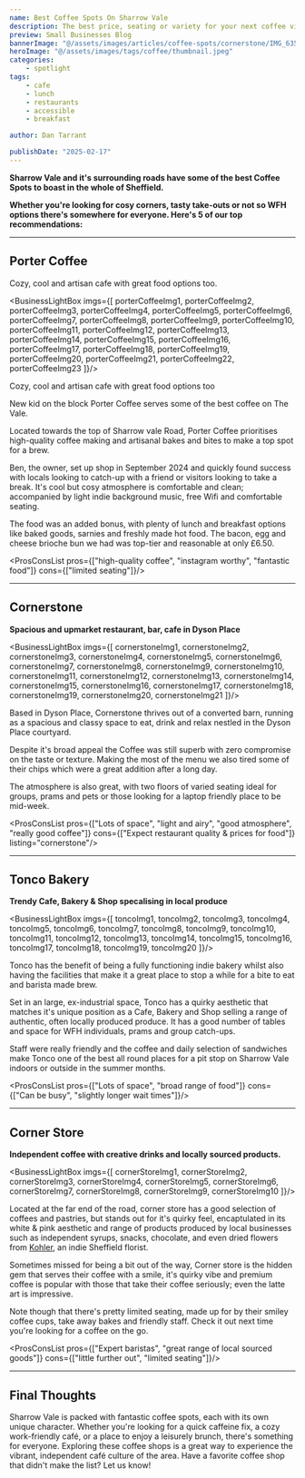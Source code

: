 ```yaml
---
name: Best Coffee Spots On Sharrow Vale
description: The best price, seating or variety for your next coffee visit.
preview: Small Businesses Blog
bannerImage: "@/assets/images/articles/coffee-spots/cornerstone/IMG_6354.jpeg"
heroImage: "@/assets/images/tags/coffee/thumbnail.jpeg"
categories: 
    - spotlight
tags:
    - cafe
    - lunch
    - restaurants
    - accessible
    - breakfast

author: Dan Tarrant

publishDate: "2025-02-17"
---
```


**Sharrow Vale and it's surrounding roads have some of the best Coffee Spots to boast in the whole of Sheffield.**

**Whether you're looking for cosy corners, tasty take-outs or not so WFH options there's somewhere for everyone. Here's 5 of our top recommendations:**

---

## Porter Coffee

Cozy, cool and artisan cafe with great food options too.


<BusinessLightBox imgs={[
    porterCoffeeImg1,
    porterCoffeeImg2,
    porterCoffeeImg3,
    porterCoffeeImg4,
    porterCoffeeImg5,
    porterCoffeeImg6,
    porterCoffeeImg7,
    porterCoffeeImg8,
    porterCoffeeImg9,
    porterCoffeeImg10,
    porterCoffeeImg11,
    porterCoffeeImg12,
    porterCoffeeImg13,
    porterCoffeeImg14,
    porterCoffeeImg15,
    porterCoffeeImg16,
    porterCoffeeImg17,
    porterCoffeeImg18,
    porterCoffeeImg19,
    porterCoffeeImg20,
    porterCoffeeImg21,
    porterCoffeeImg22,
    porterCoffeeImg23
]}/>

Cozy, cool and artisan cafe with great food options too

New kid on the block Porter Coffee serves some of the best coffee on The Vale.

Located towards the top of Sharrow vale Road, Porter Coffee prioritises high-quality coffee making and artisanal bakes and bites to make a top spot for a brew.

Ben, the owner, set up shop in September 2024 and quickly found success with locals looking to catch-up with a friend or visitors looking to take a break. It's cool but cosy atmosphere is comfortable and clean; accompanied by light indie background music, free Wifi and comfortable seating.

The food was an added bonus, with plenty of lunch and breakfast options like baked goods, sarnies and freshly made hot food. The bacon, egg and cheese brioche bun we had was top-tier and reasonable at only £6.50.

<ProsConsList pros={["high-quality coffee", "instagram worthy", "fantastic food"]} cons={["limited seating"]}/>

---

## Cornerstone

**Spacious and upmarket restaurant, bar, cafe in Dyson Place**


<BusinessLightBox imgs={[
    cornerstoneImg1,
    cornerstoneImg2,
    cornerstoneImg3,
    cornerstoneImg4,
    cornerstoneImg5,
    cornerstoneImg6,
    cornerstoneImg7,
    cornerstoneImg8,
    cornerstoneImg9,
    cornerstoneImg10,
    cornerstoneImg11,
    cornerstoneImg12,
    cornerstoneImg13,
    cornerstoneImg14,
    cornerstoneImg15,
    cornerstoneImg16,
    cornerstoneImg17,
    cornerstoneImg18,
    cornerstoneImg19,
    cornerstoneImg20,
    cornerstoneImg21
]}/>

Based in Dyson Place, Cornerstone thrives out of a converted barn, running as a spacious and classy space to eat, drink and relax nestled in the Dyson Place courtyard.

Despite it's broad appeal the Coffee was still superb with zero compromise on the taste or texture. Making the most of the menu we also tired some of their chips which were a great addition after a long day.

The atmosphere is also great, with two floors of varied seating ideal for groups, prams and pets or those looking for a laptop friendly place to be mid-week.

<ProsConsList pros={["Lots of space", "light and airy", "good atmosphere", "really good coffee"]} cons={["Expect restaurant quality & prices for food"]} listing="cornerstone"/>

<BusinessTags businessKey="cornerstone"/>

---

## Tonco Bakery

**Trendy Cafe, Bakery & Shop specalising in local produce**


<BusinessLightBox imgs={[
    toncoImg1,
    toncoImg2,
    toncoImg3,
    toncoImg4,
    toncoImg5,
    toncoImg6,
    toncoImg7,
    toncoImg8,
    toncoImg9,
    toncoImg10,
    toncoImg11,
    toncoImg12,
    toncoImg13,
    toncoImg14,
    toncoImg15,
    toncoImg16,
    toncoImg17,
    toncoImg18,
    toncoImg19,
    toncoImg20
]}/>

Tonco has the benefit of being a fully functioning indie bakery whilst also having the facilities that make it a great place to stop a while for a bite to eat and barista made brew.  

Set in an large, ex-industrial space, Tonco has a quirky aesthetic that matches it's unique position as a Cafe, Bakery and Shop selling a range of authentic, often locally produced produce. It has a good number of tables and space for WFH individuals, prams and group catch-ups. 

Staff were really friendly and the coffee and daily selection of sandwiches make Tonco one of the best all round places for a pit stop on Sharrow Vale indoors or outside in the summer months. 

<ProsConsList pros={["Lots of space", "broad range of food"]} cons={["Can be busy", "slightly longer wait times"]}/>


---

## Corner Store

**Independent coffee with creative drinks and locally sourced products.**


<BusinessLightBox imgs={[
    cornerStoreImg1,
    cornerStoreImg2,
    cornerStoreImg3,
    cornerStoreImg4,
    cornerStoreImg5,
    cornerStoreImg6,
    cornerStoreImg7,
    cornerStoreImg8,
    cornerStoreImg9,
    cornerStoreImg10
]}/>

Located at the far end of the road, corner store has a good selection of coffees and pastries, but stands out for it's quirky feel, encaptulated in its white & pink aesthetic and range of products produced by local businesses such as independent syrups, snacks, chocolate, and even dried flowers from [Kohler](https://www.kohler-homeware.com/?fbclid=PAZXh0bgNhZW0CMTEAAaYnnnhNzG9ZimZy2n46go_WPe0GENuppy_r-tdF3zV81UAEps-oHFzK1ZI_aem_bQvPg3XAxZnEhIbbI-CW-Q), an indie Sheffield florist.

Sometimes missed for being a bit out of the way, Corner store is the hidden gem that serves their coffee with a smile, it's quirky vibe and premium coffee is popular with those that take their coffee seriously; even the latte art is impressive. 

Note though that there's pretty limited seating, made up for by their smiley coffee cups, take away bakes and friendly staff. Check it out next time you're looking for a coffee on the go.

<ProsConsList pros={["Expert baristas", "great range of local sourced goods"]} cons={["little further out", "limited seating"]}/>

<BusinessTags businessKey="corner-store"/>

---

## Final Thoughts

Sharrow Vale is packed with fantastic coffee spots, each with its own unique character. Whether you're looking for a quick caffeine fix, a cozy work-friendly café, or a place to enjoy a leisurely brunch, there's something for everyone. Exploring these coffee shops is a great way to experience the vibrant, independent café culture of the area. Have a favorite coffee shop that didn't make the list? Let us know!

